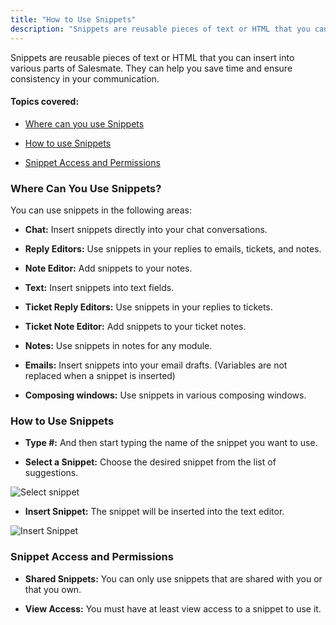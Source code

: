 ```yaml
---
title: "How to Use Snippets"
description: "Snippets are reusable pieces of text or HTML that you can insert into various parts of Salesmate. They can help you save time and ensure consistency i..."
---
```


Snippets are reusable pieces of text or HTML that you can insert into various parts of Salesmate. They can help you save time and ensure consistency in your communication.
#### **Topics covered:**
*   [Where can you use Snippets](https://support.salesmate.io/hc/en-us/articles/40451960520217-How-to-Use-Snippets#h_01JDQ0JBJ95YXJ5SK7AVWSXWXD)

*   [How to use Snippets](https://support.salesmate.io/hc/en-us/articles/40451960520217-How-to-Use-Snippets#h_01JDQ0JBJ95YXJ5SK7AVWSXWXD)

*   [Snippet Access and Permissions](https://support.salesmate.io/hc/en-us/articles/40451960520217-How-to-Use-Snippets#01JDSA3YKWG9Y5AJZ06XD2ZVHV)


### Where Can You Use Snippets?

You can use snippets in the following areas:


* **Chat:** Insert snippets directly into your chat conversations.

* **Reply Editors:** Use snippets in your replies to emails, tickets, and notes.

* **Note Editor:** Add snippets to your notes.

* **Text:** Insert snippets into text fields.

* **Ticket Reply Editors:** Use snippets in your replies to tickets.

* **Ticket Note Editor:** Add snippets to your ticket notes.

* **Notes:** Use snippets in notes for any module.

* **Emails:** Insert snippets into your email drafts. (Variables are not replaced when a snippet is inserted)

* **Composing windows:** Use snippets in various composing windows.
### **How to Use Snippets**
* **Type #:** And then start typing the name of the snippet you want to use.

* **Select a Snippet:** Choose the desired snippet from the list of suggestions.

<img src="https://support.salesmate.io/hc/article_attachments/40534577196313" alt="Select snippet"/>


* **Insert Snippet:** The snippet will be inserted into the text editor.

<img src="https://support.salesmate.io/hc/article_attachments/40537399598745" alt="Insert Snippet"/>

### Snippet Access and Permissions


* **Shared Snippets:** You can only use snippets that are shared with you or that you own.

* **View Access:** You must have at least view access to a snippet to use it.
